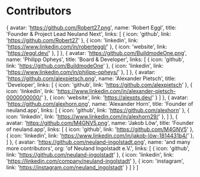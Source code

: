 # Contributors


  {
    avatar: 'https://github.com/Robert27.png',
    name: 'Robert Eggl',
    title: 'Founder & Project Lead Neuland Next',
    links: [
      { icon: 'github', link: 'https://github.com/Robert27' },
      { icon: 'linkedin', link: 'https://www.linkedin.com/in/roberteggl/' },
      { icon: 'website', link: 'https://eggl.dev/' },
    ]
  },
  {
    avatar: 'https://github.com/BuildmodeOne.png',
    name: 'Philipp Opheys',
    title: 'Board & Developer',
    links: [
      { icon: 'github', link: 'https://github.com/BuildmodeOne' },
      { icon: 'linkedin', link: 'https://www.linkedin.com/in/philipp-opheys/' },
    ]
  },
   {
    avatar: 'https://github.com/alexpietsch.png',
    name: 'Alexander Pietsch',
    title: 'Developer',
    links: [
      { icon: 'github', link: 'https://github.com/alexpietsch' },
      { icon: 'linkedin', link: 'https://www.linkedin.com/in/alexander-pietsch-0000000000/' },
      { icon: 'website', link: 'https://alexpts.dev/' }
    ]
  },
  {
    avatar: 'https://github.com/alexhorn.png',
    name: 'Alexander Horn',
    title: 'Founder of neuland.app',
    links: [
      { icon: 'github', link: 'https://github.com/alexhorn' },
      { icon: 'linkedin', link: 'https://www.linkedin.com/in/alexhorn29/' },
    ]
  },
  {
    avatar: 'https://github.com/M4GNV5.png',
    name: 'Jakob Löw',
    title: 'Founder of neuland.app',
    links: [
      { icon: 'github', link: 'https://github.com/M4GNV5' },
      { icon: 'linkedin', link: 'https://www.linkedin.com/in/jakob-löw-1814431b4/' },
    ]
  },
  {
    avatar: 'https://github.com/neuland-ingolstadt.png',
    name: 'and many more contributors',
    org: 'of Neuland Ingolstadt e.V.',
    links: [
      { icon: 'github', link: 'https://github.com/neuland-ingolstadt' },
      { icon: 'linkedin', link: 'https://linkedin.com/company/neuland-ingolstadt' },
      { icon: 'instagram', link: 'https://instagram.com/neuland_ingolstadt' }
    ]
  }
]

<TeamMembers members={members} />
